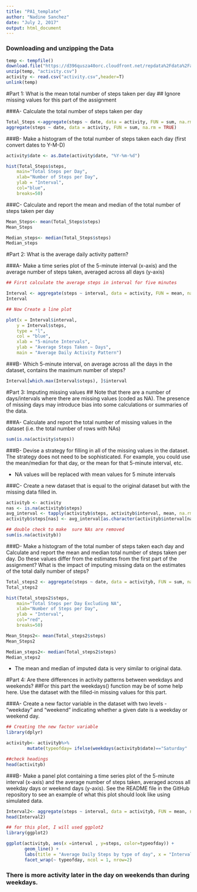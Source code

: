 ---
title: "PA1_template"
author: "Nadine Sanchez"
date: "July 2, 2017"
output: html_document
---

### Downloading and unzipping the Data

```{r}
temp <- tempfile()
download.file("https://d396qusza40orc.cloudfront.net/repdata%2Fdata%2Factivity.zip", temp, mode="wb")
unzip(temp, "activity.csv")
activity <- read.csv("activity.csv",header=T)
unlink(temp)
```
#Part 1: What is the mean total number of steps taken per day
## Ignore missing values for this part of the assignment

###A- Calculate the total number of steps taken per day

```{r}
Total_Steps <-aggregate(steps ~ date, data = activity, FUN = sum, na.rm = TRUE)
aggregate(steps ~ date, data = activity, FUN = sum, na.rm = TRUE)
```

###B- Make a histogram of the total number of steps taken each day (first convert dates to Y-M-D)

```{r}

activity$date <- as.Date(activity$date, "%Y-%m-%d")

hist(Total_Steps$steps, 
    main="Total Steps per Day", 
    xlab="Number of Steps per Day", 
    ylab = "Interval",
    col="blue",
    breaks=50)

```
###C- Calculate and report the mean and median of the total number of steps taken per day

```{r}
Mean_Steps<- mean(Total_Steps$steps)
Mean_Steps
```

```{r}
Median_steps<- median(Total_Steps$steps)
Median_steps
```


#Part 2: What is the average daily activity pattern?

###A- Make a time series plot of the 5-minute interval (x-axis) and the average number of steps taken, averaged across all days (y-axis)

```{r}
## First calculate the average steps in interval for five minutes

Interval <- aggregate(steps ~ interval, data = activity, FUN = mean, na.rm = TRUE)
Interval
```

```{r}
## Now Create a line plot

plot(x = Interval$interval, 
    y = Interval$steps, 
    type = "l", 
    col = "blue",
    xlab = "5-minute Intervals",
    ylab = "Average Steps Taken ~ Days",
    main = "Average Daily Activity Pattern")
```

###B- Which 5-minute interval, on average across all the days in the dataset, contains the maximum number of steps?

```{r}
Interval[which.max(Interval$steps), ]$interval
```

#Part 3: Imputing missing values
## Note that there are a number of days/intervals where there are missing values (coded as NA). The presence of missing days may introduce bias into some calculations or summaries of the data.

###A- Calculate and report the total number of missing values in the dataset (i.e. the total number of rows with NAs)

```{r}
sum(is.na(activity$steps))
```

###B- Devise a strategy for filling in all of the missing values in the dataset. The strategy does not need to be sophisticated. For example, you could use the mean/median for that day, or the mean for that 5-minute interval, etc.

- NA values will be replaced with mean values for 5 minute intervals

###C- Create a new dataset that is equal to the original dataset but with the missing data filled in.

```{r}
activityb <- activity
nas <- is.na(activityb$steps)
avg_interval <- tapply(activityb$steps, activityb$interval, mean, na.rm=TRUE, simplify = TRUE)
activityb$steps[nas] <- avg_interval[as.character(activityb$interval[nas])]

## double check to make  sure NAs are removed
sum(is.na(activityb))
```

###D- Make a histogram of the total number of steps taken each day and Calculate and report the mean and median total number of steps taken per day. Do these values differ from the estimates from the first part of the assignment? What is the impact of imputing missing data on the estimates of the total daily number of steps?

```{r}
Total_steps2 <- aggregate(steps ~ date, data = activityb, FUN = sum, na.rm = TRUE)
Total_steps2
```

```{r}

hist(Total_steps2$steps, 
    main="Total Steps per Day Excluding NA", 
    xlab="Number of Steps per Day", 
    ylab = "Interval",
    col="red",
    breaks=50)

```

```{r}
Mean_Steps2<- mean(Total_steps2$steps)
Mean_Steps2
```

```{r}
Median_steps2<- median(Total_steps2$steps)
Median_steps2
```
- The mean and median of imputed data is very similar to original data.

#Part 4: Are there differences in activity patterns between weekdays and weekends?
##For this part the weekdays() function may be of some help here. Use the dataset with the filled-in missing values for this part.

###A- Create a new factor variable in the dataset with two levels - "weekday" and "weekend" indicating whether a given date is a weekday or weekend day.

```{r}
## Creating the new factor variable
library(dplyr)

activityb<- activityb%>%
        mutate(typeofday= ifelse(weekdays(activityb$date)=="Saturday" | weekdays(activityb$date)=="Sunday", "Weekend", "Weekday"))

##check headings
head(activityb)

```

###B- Make a panel plot containing a time series plot of the 5-minute interval (x-axis) and the average number of steps taken, averaged across all weekday days or weekend days (y-axis). See the README file in the GitHub repository to see an example of what this plot should look like using simulated data.

```{r}
Interval2<- aggregate(steps ~ interval, data = activityb, FUN = mean, na.rm = TRUE)
head(Interval2)
```

```{r}
## for this plot, I will used ggplot2
library(ggplot2)

ggplot(activityb, aes(x =interval , y=steps, color=typeofday)) +
       geom_line() +
       labs(title = "Average Daily Steps by type of day", x = "Interval", y = "Total Number of Steps") +
       facet_wrap(~ typeofday, ncol = 1, nrow=2)
```
### There is more activity later in the day on weekends than during weekdays.